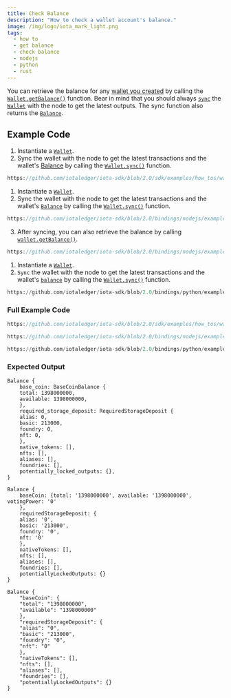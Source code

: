 ```yaml
---
title: Check Balance
description: "How to check a wallet account's balance."
image: /img/logo/iota_mark_light.png
tags:
  - how to
  - get balance
  - check balance
  - nodejs
  - python
  - rust
---
```



You can retrieve the balance for any [wallet you created](create-wallet.mdx) by calling the
[`Wallet.getBalance()`](../../references/nodejs/classes/Wallet.md#getbalance) function. Bear in mind that you should
always [`sync`](references/nodejs/classes/Wallet.md#sync) the [`Wallet`](../../references/nodejs/classes/Wallet.md)
with the node to get the latest outputs. The sync function also returns the [`Balance`](http://localhost:3000/iota-sdk/2.0/references/nodejs/interfaces/Balance/).

<TipFaucet />

## Example Code

<Tabs groupId="language" queryString>
<TabItem value="rust" label="Rust">

1. Instantiate a [`Wallet`](file:///home/lucas/Documents/IOTA/iota-sdk/target/doc/iota_sdk/wallet/core/struct.Wallet.html).
2. Sync the wallet with the node to get the latest transactions and the wallet's
   [Balance](file:///home/lucas/Documents/IOTA/iota-sdk/target/doc/iota_sdk/wallet/types/balance/struct.Balance.html) by calling
   the [`Wallet.sync()`](file:///home/lucas/Documents/IOTA/iota-sdk/target/doc/iota_sdk/wallet/core/struct.Wallet.html#method.sync)
   function.

<div className={'hide-code-block-extras'}>

```rust reference
https://github.com/iotaledger/iota-sdk/blob/2.0/sdk/examples/how_tos/wallet/check_balance.rs#L31
```

</div>

</TabItem>
<TabItem value="typescript-node" label="Typescript (Node.js)">

1. Instantiate a [`Wallet`](http://localhost:3000/iota-sdk/2.0/references/nodejs/classes/Wallet).
2. Sync the wallet with the node to get the latest transactions and the wallet's
   [`Balance`](http://localhost:3000/iota-sdk/2.0/references/nodejs/interfaces/Balance/) by calling the
   [`Wallet.sync()`](http://localhost:3000/iota-sdk/2.0/references/nodejs/classes/Wallet/#sync)
   function.

<div className={'hide-code-block-extras'}>

```typescript reference
https://github.com/iotaledger/iota-sdk/blob/2.0/bindings/nodejs/examples/how_tos/wallet/check-balance.ts#L27
```

</div>

3. After syncing, you can also retrieve the balance by calling [`wallet.getBalance()`](http://localhost:3000/iota-sdk/2.0/references/nodejs/classes/Wallet/#getbalance).

<div className={'hide-code-block-extras'}>

```typescript reference
https://github.com/iotaledger/iota-sdk/blob/2.0/bindings/nodejs/examples/how_tos/wallet/check-balance.ts#L30
```

</div>
</TabItem>
<TabItem value="python" label="Python">

1. Instantiate a [`Wallet`](file:///home/lucas/Documents/IOTA/iota-sdk/target/doc/iota_sdk/wallet/core/struct.Wallet.html).
2. `Sync` the wallet with the node to get the latest transactions and the wallet's
   [`balance`](http://localhost:3000/iota-sdk/2.0/references/python/iota_sdk/types/balance/) by calling the
   [`Wallet.sync()`](http://localhost:3000/iota-sdk/2.0/references/python/iota_sdk/wallet/#sync)
   function.

<div className={'hide-code-block-extras'}>

```python reference
https://github.com/iotaledger/iota-sdk/blob/2.0/bindings/python/examples/how_tos/wallet/check_balance.py#L16
```

</div>

</TabItem>
</Tabs>

### Full Example Code

<Tabs groupId="language" queryString>
<TabItem value="rust" label="Rust">

```rust reference
https://github.com/iotaledger/iota-sdk/blob/2.0/sdk/examples/how_tos/wallet/check_balance.rs
```

</TabItem>
<TabItem value="typescript-node" label="Typescript (Node.js)">

```typescript reference
https://github.com/iotaledger/iota-sdk/blob/2.0/bindings/nodejs/examples/how_tos/wallet/check-balance.ts
```

</TabItem>
<TabItem value="python" label="Python">

```python reference
https://github.com/iotaledger/iota-sdk/blob/2.0/bindings/python/examples/how_tos/wallet/check_balance.py
```

</TabItem>
</Tabs>

### Expected Output

<Tabs groupId="language" queryString>
<TabItem value="rust" label="Rust">

```plaintext
Balance {
    base_coin: BaseCoinBalance {
    total: 1398000000,
    available: 1398000000,
    },
    required_storage_deposit: RequiredStorageDeposit {
    alias: 0,
    basic: 213000,
    foundry: 0,
    nft: 0,
    },
    native_tokens: [],
    nfts: [],
    aliases: [],
    foundries: [],
    potentially_locked_outputs: {},
}
```

</TabItem>
<TabItem value="typescript-node" label="Typescript (Node.js)">

```plaintext
Balance {
    baseCoin: {total: '1398000000', available: '1398000000', votingPower: '0'
    },
    requiredStorageDeposit: {
    alias: '0',
    basic: '213000',
    foundry: '0',
    nft: '0'
    },
    nativeTokens: [],
    nfts: [],
    aliases: [],
    foundries: [],
    potentiallyLockedOutputs: {}
}
```

</TabItem>
<TabItem value="python" label="Python">

```plaintext
Balance {
    "baseCoin": {
    "total": "1398000000",
    "available": "1398000000"
    },
    "requiredStorageDeposit": {
    "alias": "0",
    "basic": "213000",
    "foundry": "0",
    "nft": "0"
    },
    "nativeTokens": [],
    "nfts": [],
    "aliases": [],
    "foundries": [],
    "potentiallyLockedOutputs": {}
}
```

</TabItem>
</Tabs>
